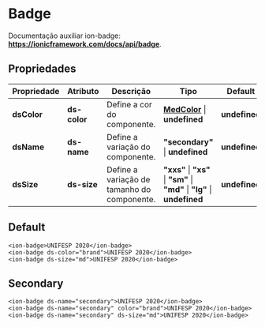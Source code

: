 
<Meta title="Components/Core/Badge/Usage" />

# Badge

Documentação auxiliar ion-badge: **https://ionicframework.com/docs/api/badge**.

## Propriedades

| Propriedade  | Atributo     | Descrição                                   | Tipo                                                                                                                   | Default       |
| ------------ | ------------ | ------------------------------------------- | ---------------------------------------------------------------------------------------------------------------------- | ------------- |
| **dsColor**  | **ds-color** | Define a cor do componente.                 | **[MedColor](http://desenv.ordomederi.com/templarios/?path=/story/enums-enums--page#medcolors)** \| **undefined**      | **undefined** |
| **dsName**   | **ds-name**  | Define a variação do componente.            | **"secondary"**  \| **undefined**                                                                                      | **undefined** |
| **dsSize**   | **ds-size**  | Define a variação de tamanho do componente. | **"xxs"** \| **"xs"** \| **"sm"** \| **"md"** \| **"lg"** \| **undefined**                                             | **undefined** |

## Default

```
<ion-badge>UNIFESP 2020</ion-badge>
<ion-badge ds-color="brand">UNIFESP 2020</ion-badge>
<ion-badge ds-size="md">UNIFESP 2020</ion-badge>
```

## Secondary

```
<ion-badge ds-name="secondary">UNIFESP 2020</ion-badge>
<ion-badge ds-name="secondary" color="brand">UNIFESP 2020</ion-badge>
<ion-badge ds-name="secondary" ds-size="md">UNIFESP 2020</ion-badge>
```
